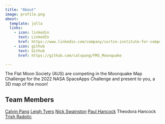 ```yaml
---
title: "About"
image: profile.png
about:
  template: jolla
  links:
    - icon: linkedin
      text: LinkedIn
      href: https://www.linkedin.com/company/curtin-institute-for-computation/mycompany/
    - icon: github
      text: Github
      href: https://github.com/calvpang/FMS_Moonquake

---
```


The Flat Moon Society (AUS) are competing in the Moonquake Map Challenge for the 2022 NASA SpaceApps Challenge and present to you, a 3D map of the moon!

## Team Members
[Calvin Pang](https://www.linkedin.com/in/calv-pang/)
[Leigh Tyers](https://www.linkedin.com/in/leigh-tyers-b519321a4/)
[Nick Swainston](https://www.linkedin.com/in/nicholas-swainston-483a91157/)
[Paul Hancock](https://www.linkedin.com/in/paul-hancock-51a940138/)
Theodora Hancock
[Trish Radotic](https://www.linkedin.com/in/triciaradotic/)